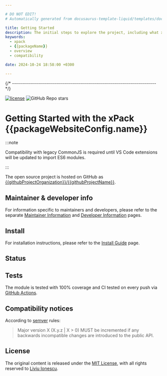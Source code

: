 ```yaml
---

# DO NOT EDIT!
# Automatically generated from docusaurus-template-liquid/templates/docusaurus.

title: Getting Started
description: The initial steps to explore the project, including what xpacks are, the project's features, benefits, compatibility, and available documentation.
keywords:
  - xpack
  - {{packageName}}
  - overview
  - compatibility

date: 2024-10-24 18:58:00 +0300

---
```



{/* ------------------------------------------------------------------------ */}

[![license](https://img.shields.io/github/license/{{githubProjectOrganization}}/{{githubProjectName}}.svg)](https://github.com/{{githubProjectOrganization}}/{{githubProjectName}}/blob/xpack/LICENSE)
![GitHub Repo stars](https://img.shields.io/github/stars/{{githubProjectOrganization}}/{{githubProjectName}})

# Getting Started with the xPack {{packageWebsiteConfig.name}}

<Overview />

:::note

Compatibility with legacy CommonJS is required until VS Code extensions
will be updated to import ES6 modules.

:::

The open source project is hosted on GitHub as
[{{githubProjectOrganization}}/{{githubProjectName}}](https://github.com/{{githubProjectOrganization}}/{{githubProjectName}}).

## Maintainer & developer info

For information specific to maintainers and developers, please refer to
the separate
[Maintainer Information](/docs/maintainer/) and
[Developer Information](/docs/developer/)
pages.

## Install

For installation instructions, please refer to the
[Install Guide](/docs/install/)
page.

## Status

<Status />

## Tests

The module is tested
with 100% coverage and CI tested on every push via
[GitHub Actions](https://github.com/{{githubProjectOrganization}}/{{githubProjectName}}/actions).

## Compatibility notices

According to [semver](https://semver.org) rules:

> Major version X (X.y.z | X > 0) MUST be incremented if any
backwards incompatible changes are introduced to the public API.

<Compatibility />

## License

The original content is released under the
[MIT License](https://opensource.org/license/mit/),
with all rights reserved to
[Liviu Ionescu](https://github.com/ilg-ul).

